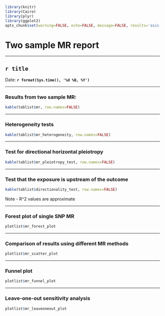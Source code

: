 ```r

library(knitr)
library(Cairo)
library(plyr)
library(ggplot2)
opts_chunk$set(warning=FALSE, echo=FALSE, message=FALSE, results='asis', fig.width=6, fig.height=6, dev="png", fig.path=paste0('figure/', sanitise_string(title)))

```

# Two sample MR report

---

## `r title`

Date: **`r format(Sys.time(), '%d %B, %Y')`**

---

### Results from two sample MR:

```r

kable(tablist$mr, row.names=FALSE)

```

---

### Heterogeneity tests

```r

kable(tablist$mr_heterogeneity, row.names=FALSE)

```

--- 

### Test for directional horizontal pleiotropy

```r

kable(tablist$mr_pleiotropy_test, row.names=FALSE)

```

--- 

### Test that the exposure is upstream of the outcome

```r

kable(tablist$directionality_test, row.names=FALSE)

```

Note - R^2 values are approximate

---

### Forest plot of single SNP MR

```r

plotlist$mr_forest_plot

```

---

### Comparison of results using different MR methods

```r

plotlist$mr_scatter_plot

```

---

### Funnel plot

```r

plotlist$mr_funnel_plot

```

---

### Leave-one-out sensitivity analysis

```r

plotlist$mr_leaveoneout_plot

```
